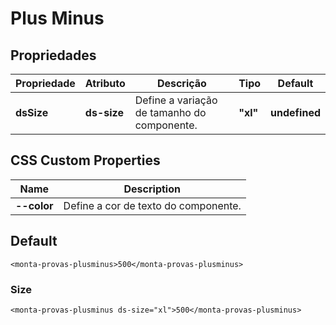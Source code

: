 
<Meta title="Components/Team/Monta provas/Plus Minus/Usage" />

# Plus Minus

## Propriedades

| Propriedade  | Atributo    | Descrição                                   | Tipo      | Default       |
| ------------ | ----------- | ------------------------------------------- | --------- | ------------- |
| **dsSize**   | **ds-size** | Define a variação de tamanho do componente. | **"xl"**  | **undefined** |

## CSS Custom Properties

| Name               | Description                                   |
| ------------------ | --------------------------------------------- |
| **--color**        | Define a cor de texto do componente.          |

## Default

```
<monta-provas-plusminus>500</monta-provas-plusminus>
```

### Size

```
<monta-provas-plusminus ds-size="xl">500</monta-provas-plusminus>
```

